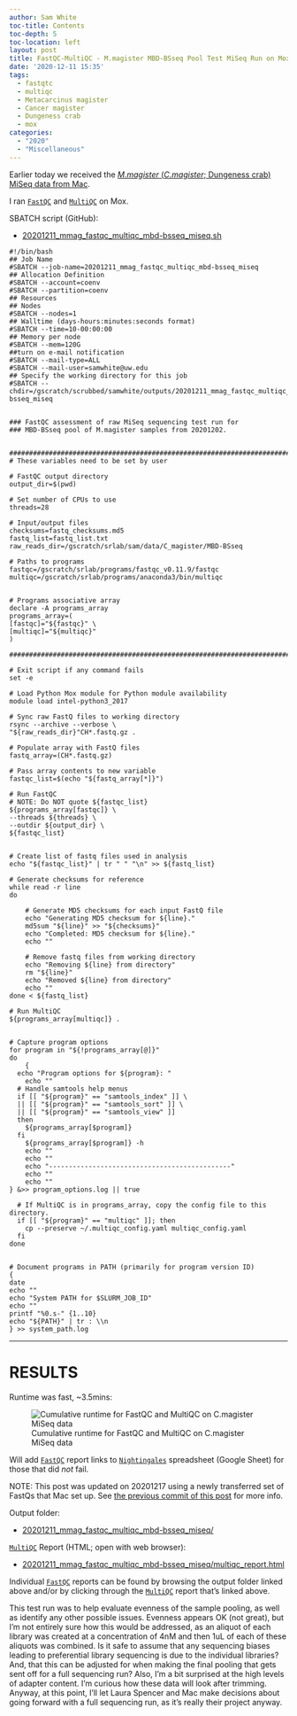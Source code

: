 ```yaml
---
author: Sam White
toc-title: Contents
toc-depth: 5
toc-location: left
layout: post
title: FastQC-MultiQC - M.magister MBD-BSseq Pool Test MiSeq Run on Mox
date: '2020-12-11 15:35'
tags:
  - fastqtc
  - multiqc
  - Metacarcinus magister
  - Cancer magister
  - Dungeness crab
  - mox
categories:
  - "2020"
  - "Miscellaneous"
---
```

Earlier today we received the [_M.magister_ (_C.magister_; Dungeness crab) MiSeq data from Mac](https://robertslab.github.io/sams-notebook/posts/2020/2020-12-11-Data-Received---M.magister-MBD-BSseq-Pool-Test-MiSeq-Run/).

I ran [`FastQC`](https://www.bioinformatics.babraham.ac.uk/projects/fastqc/) and [`MultiQC`](https://multiqc.info/) on Mox.

SBATCH script (GitHub):

- [20201211_mmag_fastqc_multiqc_mbd-bsseq_miseq.sh](https://github.com/RobertsLab/sams-notebook/blob/master/sbatch_scripts/20201211_mmag_fastqc_multiqc_mbd-bsseq_miseq.sh)

```shell
#!/bin/bash
## Job Name
#SBATCH --job-name=20201211_mmag_fastqc_multiqc_mbd-bsseq_miseq
## Allocation Definition
#SBATCH --account=coenv
#SBATCH --partition=coenv
## Resources
## Nodes
#SBATCH --nodes=1
## Walltime (days-hours:minutes:seconds format)
#SBATCH --time=10-00:00:00
## Memory per node
#SBATCH --mem=120G
##turn on e-mail notification
#SBATCH --mail-type=ALL
#SBATCH --mail-user=samwhite@uw.edu
## Specify the working directory for this job
#SBATCH --chdir=/gscratch/scrubbed/samwhite/outputs/20201211_mmag_fastqc_multiqc_mbd-bsseq_miseq


### FastQC assessment of raw MiSeq sequencing test run for
### MBD-BSseq pool of M.magister samples from 20201202.


###################################################################################
# These variables need to be set by user

# FastQC output directory
output_dir=$(pwd)

# Set number of CPUs to use
threads=28

# Input/output files
checksums=fastq_checksums.md5
fastq_list=fastq_list.txt
raw_reads_dir=/gscratch/srlab/sam/data/C_magister/MBD-BSseq

# Paths to programs
fastqc=/gscratch/srlab/programs/fastqc_v0.11.9/fastqc
multiqc=/gscratch/srlab/programs/anaconda3/bin/multiqc


# Programs associative array
declare -A programs_array
programs_array=(
[fastqc]="${fastqc}" \
[multiqc]="${multiqc}"
)

###################################################################################

# Exit script if any command fails
set -e

# Load Python Mox module for Python module availability
module load intel-python3_2017

# Sync raw FastQ files to working directory
rsync --archive --verbose \
"${raw_reads_dir}"CH*.fastq.gz .

# Populate array with FastQ files
fastq_array=(CH*.fastq.gz)

# Pass array contents to new variable
fastqc_list=$(echo "${fastq_array[*]}")

# Run FastQC
# NOTE: Do NOT quote ${fastqc_list}
${programs_array[fastqc]} \
--threads ${threads} \
--outdir ${output_dir} \
${fastqc_list}


# Create list of fastq files used in analysis
echo "${fastqc_list}" | tr " " "\n" >> ${fastq_list}

# Generate checksums for reference
while read -r line
do

	# Generate MD5 checksums for each input FastQ file
	echo "Generating MD5 checksum for ${line}."
	md5sum "${line}" >> "${checksums}"
	echo "Completed: MD5 checksum for ${line}."
	echo ""

	# Remove fastq files from working directory
	echo "Removing ${line} from directory"
	rm "${line}"
	echo "Removed ${line} from directory"
	echo ""
done < ${fastq_list}

# Run MultiQC
${programs_array[multiqc]} .


# Capture program options
for program in "${!programs_array[@]}"
do
	{
  echo "Program options for ${program}: "
	echo ""
  # Handle samtools help menus
  if [[ "${program}" == "samtools_index" ]] \
  || [[ "${program}" == "samtools_sort" ]] \
  || [[ "${program}" == "samtools_view" ]]
  then
    ${programs_array[$program]}
  fi
	${programs_array[$program]} -h
	echo ""
	echo ""
	echo "----------------------------------------------"
	echo ""
	echo ""
} &>> program_options.log || true

  # If MultiQC is in programs_array, copy the config file to this directory.
  if [[ "${program}" == "multiqc" ]]; then
  	cp --preserve ~/.multiqc_config.yaml multiqc_config.yaml
  fi
done


# Document programs in PATH (primarily for program version ID)
{
date
echo ""
echo "System PATH for $SLURM_JOB_ID"
echo ""
printf "%0.s-" {1..10}
echo "${PATH}" | tr : \\n
} >> system_path.log
```

---

# RESULTS

Runtime was fast, ~3.5mins:

![Cumulative runtime for FastQC and MultiQC on C.magister MiSeq data](https://github.com/RobertsLab/sams-notebook/blob/master/images/screencaps/20201211_mmag_fastqc_multiqc_mbd-bsseq_miseq_runtime.png?raw=true)


Will add [`FastQC`](https://www.bioinformatics.babraham.ac.uk/projects/fastqc/) report links to [`Nightingales`](http://b.link/nightingales) spreadsheet (Google Sheet) for those that did _not_ fail.

NOTE: This post was updated on 20201217 using a newly transferred set of FastQs that Mac set up. See [the previous commit of this post](https://github.com/RobertsLab/sams-notebook/blob/c11f5f8c6149376d5896c2f0acd104960512b972/_posts/2020/2020-12-11-FastQC-MultiQC---M.magister-MBD-BSseq-Pool-Test-MiSeq-Run-on-Mox.md) for more info.

Output folder:

- [20201211_mmag_fastqc_multiqc_mbd-bsseq_miseq/](https://gannet.fish.washington.edu/Atumefaciens/20201211_mmag_fastqc_multiqc_mbd-bsseq_miseq/)

[`MultiQC`](https://multiqc.info/) Report (HTML; open with web browser):

- [20201211_mmag_fastqc_multiqc_mbd-bsseq_miseq/multiqc_report.html](https://gannet.fish.washington.edu/Atumefaciens/20201211_mmag_fastqc_multiqc_mbd-bsseq_miseq/multiqc_report.html)

Individual [`FastQC`](https://www.bioinformatics.babraham.ac.uk/projects/fastqc/) reports can be found by browsing the output folder linked above and/or by clicking through the [`MultiQC`](https://multiqc.info/) report that's linked above.

This test run was to help evaluate evenness of the sample pooling, as well as identify any other possible issues. Evenness appears OK (not great), but I'm not entirely sure how this would be addressed, as an aliquot of each library was created at a concentration of 4nM and then 1uL of each of these aliquots was combined. Is it safe to assume that any sequencing biases leading to preferential library sequencing is due to the individual libraries? And, that this can be adjusted for when making the final pooling that gets sent off for a full sequencing run? Also, I'm a bit surprised at the high levels of adapter content. I'm curious how these data will look after trimming. Anyway, at this point, I'll let Laura Spencer and Mac make decisions about going forward with a full sequencing run, as it's really their project anyway.
